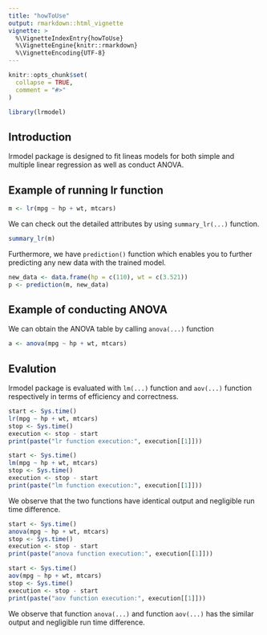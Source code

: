 ---
title: "howToUse"
output: rmarkdown::html_vignette
vignette: >
  %\VignetteIndexEntry{howToUse}
  %\VignetteEngine{knitr::rmarkdown}
  %\VignetteEncoding{UTF-8}
---

```{r, include = FALSE}
knitr::opts_chunk$set(
  collapse = TRUE,
  comment = "#>"
)
```

```{r setup}
library(lrmodel)
```

## Introduction
lrmodel package is designed to fit lineas models for both simple and multiple linear regression as well as conduct ANOVA. 

## Example of running lr function
```{r}
m <- lr(mpg ~ hp + wt, mtcars)
```

We can check out the detailed attributes by using `summary_lr(...)` function.
```{r}
summary_lr(m)
```

Furthermore, we have `prediction()` function which enables you to further predicting any new data with the trained model.

```{r}
new_data <- data.frame(hp = c(110), wt = c(3.521))
p <- prediction(m, new_data)
```

## Example of conducting ANOVA
We can obtain the ANOVA table by calling `anova(...)` function
```{r}
a <- anova(mpg ~ hp + wt, mtcars)
```

## Evalution
lrmodel package is evaluated with `lm(...)` function and `aov(...)` function respectively in terms of efficiency and correctness.
```{r}
start <- Sys.time()
lr(mpg ~ hp + wt, mtcars)
stop <- Sys.time()
execution <- stop - start
print(paste("lr function execution:", execution[[1]]))

start <- Sys.time()
lm(mpg ~ hp + wt, mtcars)
stop <- Sys.time()
execution <- stop - start
print(paste("lm function execution:", execution[[1]]))

```
We observe that the two functions have identical output and negligible run time difference.

```{r}
start <- Sys.time()
anova(mpg ~ hp + wt, mtcars)
stop <- Sys.time()
execution <- stop - start
print(paste("anova function execution:", execution[[1]]))

start <- Sys.time()
aov(mpg ~ hp + wt, mtcars)
stop <- Sys.time()
execution <- stop - start
print(paste("aov function execution:", execution[[1]]))
```
We observe that function `anova(...)` and function `aov(...)` has the similar output and negligible run time difference.
